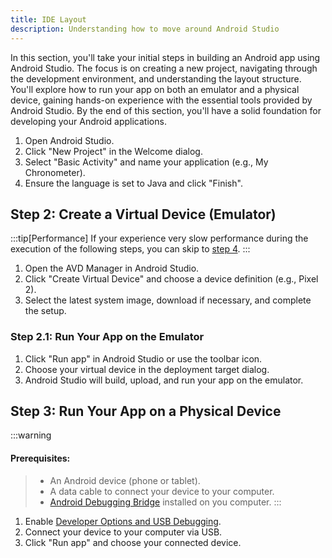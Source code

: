 ```yaml
---
title: IDE Layout
description: Understanding how to move around Android Studio
---
```

In this section, you'll take your initial steps in building an Android app using Android Studio. The focus is on creating a new project, navigating through the development environment, and understanding the layout structure. You'll explore how to run your app on both an emulator and a physical device, gaining hands-on experience with the essential tools provided by Android Studio. By the end of this section, you'll have a solid foundation for developing your Android applications.
1. Open Android Studio.
2. Click "New Project" in the Welcome dialog.
3. Select "Basic Activity" and name your application (e.g., My Chronometer).
4. Ensure the language is set to Java and click "Finish".


## Step 2: Create a Virtual Device (Emulator)
:::tip[Performance]
If your experience very slow performance during the execution of the following steps, you can skip to [step 4](#step-4-run-your-app-on-a-physical-device).
:::

1. Open the AVD Manager in Android Studio.
2. Click "Create Virtual Device" and choose a device definition (e.g., Pixel 2).
3. Select the latest system image, download if necessary, and complete the setup.

### Step 2.1: Run Your App on the Emulator

1. Click "Run app" in Android Studio or use the toolbar icon.
2. Choose your virtual device in the deployment target dialog.
3. Android Studio will build, upload, and run your app on the emulator.


## Step 3: Run Your App on a Physical Device

:::warning
#### Prerequisites:
> - An Android device (phone or tablet).
> - A data cable to connect your device to your computer.
> - [Android Debugging Bridge](https://developer.android.com/tools/adb) installed on you computer.
:::

1. Enable [Developer Options and USB Debugging](https://developer.android.com/studio/debug/dev-options).
2. Connect your device to your computer via USB.
3. Click "Run app" and choose your connected device.
